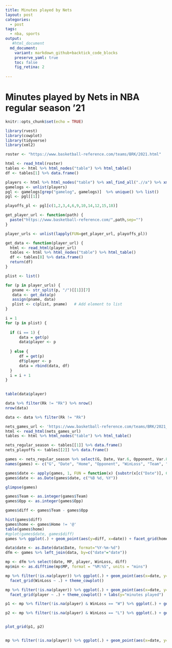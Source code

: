 ```yaml
---
title: Minutes played by Nets 
layout: post
categories:
  - post
tags:
  - nba, sports
output: 
   #html_document
  md_document:
    variant: markdown_github+backtick_code_blocks
    preserve_yaml: true
    toc: false
    fig_retina: 2
  
---
```


# Minutes played by Nets in NBA regular season '21




```r
knitr::opts_chunk$set(echo = TRUE)
```

```r
library(rvest)
library(cowplot)
library(tidyverse)
library(xml2)
```


```r
roster <- "https://www.basketball-reference.com/teams/BRK/2021.html"

html <- read_html(roster)
tables <- html %>% html_nodes("table") %>% html_table()
df <- tables[1] %>% data.frame()

players <- html %>% html_nodes("table") %>% xml_find_all(".//a") %>% xml_attrs()
gamelogs <- unlist(players)
pgl <- gamelogs[grep("gamelog", gamelogs)]  %>% unique() %>% list() 
pgl <- pgl[[1]]

playoffs_pl <- pgl[c(1,2,3,4,6,9,10,14,12,15,18)]
```

```r

get_player_url <- function(path) {
  paste("https://www.basketball-reference.com/",path,sep="")
}

player_urls <- unlist(lapply(FUN=get_player_url, playoffs_pl))

get_data <- function(player_url) {
  html <- read_html(player_url)
  tables <- html %>% html_nodes("table") %>% html_table()
  df <- tables[8] %>% data.frame()
  return(df)
}

```

```r
plist <- list()

for (p in player_urls) {
   pname <- str_split(p, "/")[[1]][7]
   data <- get_data(p)
   assign(pname, data) 
   plist <- c(plist, pname)   # Add element to list
}
```

```r

i = 1
for (p in plist) {
  
  if (i == 1) {
      data = get(p)
      data$player <- p
        
  } else {
      df = get(p)
      df$player <- p
      data = rbind(data, df) 
  }
  i = i + 1
}
  
```

```r
table(data$player)

data %>% filter(Rk != "Rk") %>% nrow()
nrow(data)

data <- data %>% filter(Rk != "Rk") 
```


```r
nets_games_url <- 'https://www.basketball-reference.com/teams/BRK/2021_games.html'
html <- read_html(nets_games_url)
tables <- html %>% html_nodes("table") %>% html_table()

nets_regular_season <- tables[[1]] %>% data.frame()
nets_playoffs <- tables[[2]] %>% data.frame()

games <- nets_regular_season %>% select(G, Date, Var.6, Opponent, Var.8, Tm, Opp)
names(games) <- c("G", "Date", "Home", "Opponent", "WinLoss", "Team", "Opp")
```

```r

games$date <- apply(games, 1, FUN = function(x) {substr(x[c("Date")], 6, 20) })
games$date <- as.Date(games$date, c("%B %d, %Y"))

glimpse(games)

games$Team <- as.integer(games$Team)
games$Opp <- as.integer(games$Opp)

games$diff <- games$Team - games$Opp
```

```r
hist(games$diff)
games$home <- games$Home != '@'
table(games$home)
#qplot(games$date, games$diff)
games %>% ggplot(.) + geom_point(aes(y=diff, x=date)) + facet_grid(home ~ .) + geom_smooth(aes(x=date, y=diff))
```

```r
data$date <- as.Date(data$Date, format="%Y-%m-%d")
dfm <- games %>% left_join(data, by=c("date"="date"))

mp <- dfm %>% select(date, MP, player, WinLoss, diff)
mp$min <- as.difftime(mp$MP, format = "%M:%S", units = "mins")

mp %>% filter(!is.na(player)) %>% ggplot(.) + geom_point(aes(x=date, y=min, colour=player)) +
  facet_grid(WinLoss ~ .) + theme_cowplot()

mp %>% filter(!is.na(player)) %>% ggplot(.) + geom_point(aes(x=date, y=min, colour=player)) +
  facet_grid(player ~ .) + theme_cowplot() + labs(y="minutes played")

p1 <- mp %>% filter(!is.na(player) & WinLoss == "W") %>% ggplot(.) + geom_point(aes(x=date, y=min, colour=player)) + facet_grid(player ~ .) + theme_cowplot() + theme(legend.position = "none") + labs(y="minutes played")

p2 <- mp %>% filter(!is.na(player) & WinLoss == "L") %>% ggplot(.) + geom_point(aes(x=date, y=min, colour=player)) + facet_grid(player ~ .) + theme_cowplot() + theme(legend.position = "none") + labs(y="minutes played")


plot_grid(p1, p2)


mp %>% filter(!is.na(player)) %>% ggplot(.) + geom_point(aes(x=date, y=min, colour=WinLoss)) + facet_grid(player ~ .) + theme_cowplot()


```

